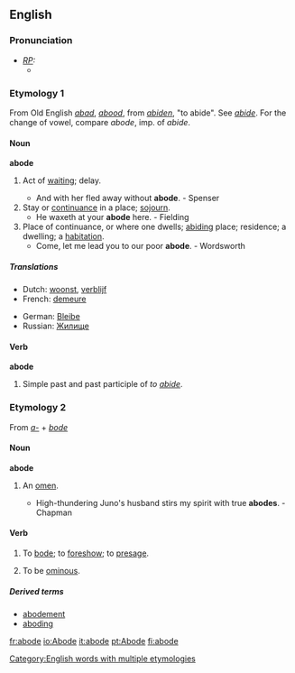 ==English==
[[Category:English words with multiple etymologies]]

===Pronunciation===
* ''[[RP]]:''
** {{IPA|/əˈbəʊd/}}

===Etymology 1===
From Old English ''[[abad]]'', ''[[abood]]'', from ''[[abiden]]'', "to abide". See ''[[abide]]''. For the change of vowel, compare ''abode'', imp. of ''abide''.

====Noun====
'''abode'''
# {{obsolete}} Act of [[waiting]]; delay.
#* And with her fled away without '''abode'''. - Spenser
# Stay or [[continuance]] in a place; [[sojourn]].
#* He waxeth at your '''abode''' here. - Fielding
# Place of continuance, or where one dwells; [[abiding]] place; residence; a dwelling; a [[habitation]].
#* Come, let me lead you to our poor '''abode'''. - Wordsworth

=====Translations=====
{{top}}
*Dutch: [[woonst]], [[verblijf]]
*French: [[demeure]]
{{mid}}
*German: [[Bleibe]]
*Russian: [[Жилище]]
{{bottom}}

====Verb====
'''abode'''
# Simple past and past participle of ''to [[abide]]''.

===Etymology 2===
From ''[[a-]]'' + ''[[bode]]''

====Noun====
'''abode'''
# {{obsolete}} An [[omen]].
#* High-thundering Juno's husband stirs my spirit with true '''abodes'''. - Chapman

====Verb====
{{en-infl-reg-other-e|abod|e|}}
# {{transitive}} {{obsolete}} To [[bode]]; to [[foreshow]]; to [[presage]].
# {{intransitive}} {{obsolete}} To be [[ominous]].

=====Derived terms=====
* [[abodement]]
* [[aboding]]


[[fr:abode]]
[[io:Abode]]
[[it:abode]]
[[pt:Abode]]
[[fi:abode]]